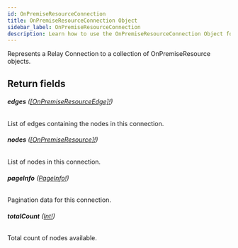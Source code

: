 ```yaml
---
id: OnPremiseResourceConnection
title: OnPremiseResourceConnection Object
sidebar_label: OnPremiseResourceConnection
description: Learn how to use the OnPremiseResourceConnection Object for Builder's API.
---
```


Represents a Relay Connection to a collection of OnPremiseResource objects.

## Return fields

###### <b>edges</b> ([[OnPremiseResourceEdge]!](/self-managed/composer/builder/api/schema/object/OnPremiseResourceEdge.mdx))

List of edges containing the nodes in this connection.

###### <b>nodes</b> ([[OnPremiseResource]!](/self-managed/composer/builder/api/schema/object/OnPremiseResource.mdx))

List of nodes in this connection.

###### <b>pageInfo</b> ([PageInfo!](/self-managed/composer/builder/api/schema/object/PageInfo.mdx))

Pagination data for this connection.

###### <b>totalCount</b> ([Int!](/self-managed/composer/builder/api/schema/scalar/Int.mdx))

Total count of nodes available.
